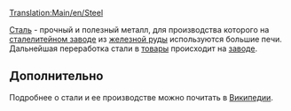[[Translation:Main/en/Steel]]{{en/-}}
{{ru/Груз|груз=Сталь
|изображение=Steel.png
|производит=[[Main/ru/Сталелитейный завод|Сталелитейный завод]]
|принимает=[[Main/ru/Завод|Завод]]
}}

[[Main/ru/Сталь|Сталь]] - прочный и полезный металл, для производства которого на [[Main/ru/Сталелитейный завод|сталелитейном заводе]] из [[Main/ru/Железная руда|железной руды]] используются большие печи. Дальнейшая переработка стали в [[Main/ru/Товары|товары]] происходит на [[Main/ru/Завод|заводе]].

==Дополнительно==
Подробнее о стали и ее производстве можно почитать в [http://ru.wikipedia.org/wiki/%D0%A1%D1%82%D0%B0%D0%BB%D1%8C Википедии].